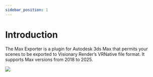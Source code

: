 ```yaml
---
sidebar_position: 1
---
```


# Introduction

The Max Exporter is a plugin for Autodesk 3ds Max that permits your scenes to be exported to Visionary Render’s VRNative file format. It supports Max versions from 2018 to 2025.

![](/img/importers-and-exporters/exporters/max-gui.png)
